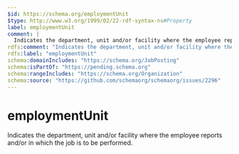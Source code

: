 ```yaml
---
$id: https://schema.org/employmentUnit
$type: http://www.w3.org/1999/02/22-rdf-syntax-ns#Property
label: employmentUnit
comment: |
  Indicates the department, unit and/or facility where the employee reports and/or in which the job is to be performed.
rdfs:comment: "Indicates the department, unit and/or facility where the employee reports and/or in which the job is to be performed."
rdfs:label: "employmentUnit"
schema:domainIncludes: "https://schema.org/JobPosting"
schema:isPartOf: "https://pending.schema.org"
schema:rangeIncludes: "https://schema.org/Organization"
schema:source: "https://github.com/schemaorg/schemaorg/issues/2296"
---
```


# employmentUnit

Indicates the department, unit and/or facility where the employee reports and/or in which the job is to be performed.

